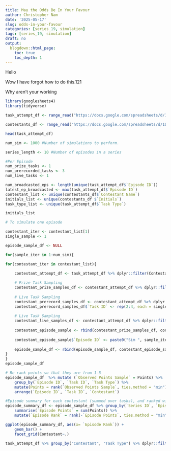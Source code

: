 ---
title: May the Odds Be In Your Favour
author: Christopher Nam
date: '2025-05-17'
slug: odds-in-your-favour
categories: [series_19, simulation]
tags: [series_19, simulation]
draft: no
output:
  blogdown::html_page:
    toc: true
    toc_depth: 1
---

Hello

Wow I have forgot how to do this.121

Why aren't your working

```{r, echo = FALSE}
library(googlesheets4)
library(tidyverse)
```

```{r, echo = FALSE, warning=FALSE}
task_attempt_df <- range_read("https://docs.google.com/spreadsheets/d/1DruoLL3X1HJAfUzE13_ZlAyXzshRvFHMCIVx9ncM6NI/edit?usp=sharing", sheet = "Attempts-Tasks")

contestants_df <- range_read("https://docs.google.com/spreadsheets/d/1DruoLL3X1HJAfUzE13_ZlAyXzshRvFHMCIVx9ncM6NI/edit?usp=sharing", sheet = "Contestants")
```

```{r}
head(task_attempt_df)
```


```{r}
num_sim <- 1000 #Number of simulations to perform.

series_length <- 10 #Number of episodes in a series

#Per Episode
num_prize_tasks <- 1 
num_prerecorded_tasks <- 3
num_live_tasks <- 1

num_broadcasted_eps <- length(unique(task_attempt_df$`Episode ID`))
latest_ep_broadcasted <- max(task_attempt_df$`Episode ID`)
contestant_list <- unique(contestants_df$`Contestant Name`)
initials_list <- unique(contestants_df $`Initials`)
task_type_list <- unique(task_attempt_df$`Task Type`)

```

```{r}
initials_list

# To simulate one episode
```

```{r}
contestant_iter <- contestant_list[1]
single_sample <- 1 

episode_sample_df <- NULL

for(sample_iter in 1:num_sim){

for(contestant_iter in contestant_list){

    contestant_attempt_df <- task_attempt_df %>% dplyr::filter(Contestant == contestant_iter)
    
    # Prize Task Sampling
    contestant_prize_samples_df <- contestant_attempt_df %>% dplyr::filter(`Task Type` == "Prize" ) %>% slice_sample(n = single_sample * num_prize_tasks, replace = TRUE)
    
    # Live Task Sampling
    contestant_prerecord_samples_df <- contestant_attempt_df %>% dplyr::filter(`Task Type` == "Pre-Record" ) %>% slice_sample(n = single_sample * num_prerecorded_tasks, replace = TRUE)
    contestant_prerecord_samples_df$`Task ID` <- rep(2:4, each = single_sample) 
    
    # Live Task Sampling
    contestant_live_samples_df <- contestant_attempt_df %>% dplyr::filter(`Task Type` == "Live" ) %>% slice_sample(n = single_sample * num_live_tasks, replace = TRUE)
    
    contestant_episode_sample <- rbind(contestant_prize_samples_df, contestant_prerecord_samples_df, contestant_live_samples_df)
    
    contestant_episode_sample$`Episode ID` <- paste0("Sim ", sample_iter)
    
    episode_sample_df <- rbind(episode_sample_df, contestant_episode_sample)
}
}
episode_sample_df
```
```{r}
# Re rank points so that they are from 1-5
episode_sample_df  %>% mutate (`Observed Points Sample` = Points) %>%
    group_by(`Episode ID`, `Task ID`, `Task Type`) %>%
    mutate(Points = rank(`Observed Points Sample`, ties.method = "min")) %>%
    arrange(`Episode ID`, `Task ID`, `Contestant`)
```

```{r}
#Episode summary for each contestant (summed over tasks), and ranked within that episode. 
episode_summary_df <- episode_sample_df %>% group_by(`Series ID`, `Episode ID`, `Contestant`) %>%
    summarise(`Episode Points` = sum(Points)) %>%
    mutate(`Episode Rank` = rank(-`Episode Points`, ties.method = "min"))
```
```{r}
ggplot(episode_summary_df, aes(x= `Episode Rank`)) +
    geom_bar() + 
    facet_grid(Contestant~.)
```


```{r}
task_attempt_df %>% group_by("Contestant", "Task Type") %>% dplyr::filter(`Task Type` == "Prize" ) %>% slice_sample(n = 50, replace = TRUE)
```


